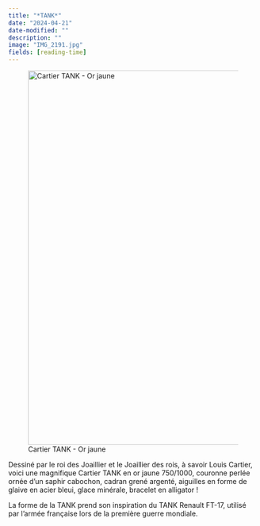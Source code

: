 ```yaml
---
title: "*TANK*"
date: "2024-04-21"
date-modified: ""
description: ""
image: "IMG_2191.jpg"
fields: [reading-time]
---
```


![Cartier TANK - Or jaune](IMG_2191.jpg){fig-align="center" width="20cm"}

Dessiné par le roi des Joaillier et le Joaillier des rois, à savoir Louis Cartier, voici une magnifique Cartier TANK en or jaune 750/1000, couronne perlée ornée d'un saphir cabochon, cadran grené argenté, aiguilles en forme de glaive en acier bleui, glace minérale, bracelet en alligator !

La forme de la TANK prend son inspiration du TANK Renault FT-17, utilisé par l'armée française lors de la première guerre mondiale.
